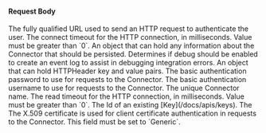 
#### Request Body

<APIBlock>
  <APIField name="connector.authenticationURL" type="String" optional>
    The fully qualified URL used to send an HTTP request to authenticate the user.
  </APIField>
  <APIField name="connector.connectTimeout" type="Integer" required>
    The connect timeout for the HTTP connection, in milliseconds. Value must be greater than `0`.
  </APIField>
  <APIField name="connector.data" type="Object" optional>
    An object that can hold any information about the Connector that should be persisted.
  </APIField>
  <APIField name="connector.debug" type="Boolean" optional defaults="false">
    Determines if debug should be enabled to create an event log to assist in debugging integration errors.
  </APIField>
  <APIField name="connector.headers" type="Object" optional>
    An object that can hold HTTPHeader key and value pairs.
  </APIField>
  <APIField name="connector.httpAuthenticationPassword" type="String" optional>
    The basic authentication password to use for requests to the Connector.
  </APIField>
  <APIField name="connector.httpAuthenticationUsername" type="String" optional>
    The basic authentication username to use for requests to the Connector.
  </APIField>
  <APIField name="connector.name" type="String" required>
    The unique Connector name.
  </APIField>
  <APIField name="connector.readTimeout" type="Integer" required>
    The read timeout for the HTTP connection, in milliseconds. Value must be greater than `0`.
  </APIField>
  <APIField name="connector.sslCertificateKeyId" type="UUID" optional>
    The Id of an existing [Key](/docs/apis/keys). The The X.509 certificate is used for client certificate authentication in requests to the Connector.
  </APIField>
  <APIField name="connector.type" type="String" required>
    This field must be set to `Generic`.
  </APIField>
</APIBlock>

<JSON title="Example Generic Connector Request JSON" src="connectors/generic-request.json" />
